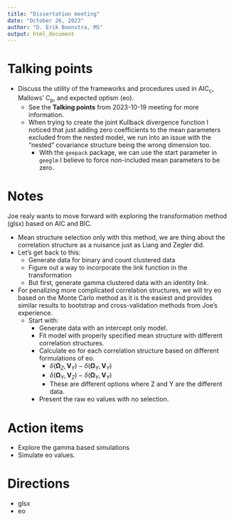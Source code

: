 ```yaml
---
title: "Dissertation meeting"
date: "October 26, 2023"
author: "D. Erik Boonstra, MS"
output: html_document
---
```


# Talking points

- Discuss the utility of the frameworks and procedures used in AIC~c~, Mallows' C~p~, and expected optism (eo).
    - See the **Talking points** from 2023-10-19 meeting for more information.
    - When trying to create the joint Kullback divergence function I noticed that just adding zero coefficients to the mean parameters excluded from the nested model, we run into an issue with the "nested"  covariance structure being the wrong dimension too.
        - With the `geepack` package, we can use the start parameter in `geeglm` I believe to force non-included mean parameters to be zero.

# Notes

Joe realy wants to move forward with exploring the transformation method (glsx) based on AIC and BIC.

- Mean structure selection only with this method, we are thing about the correlation structure as a nuisance just as Liang and Zegler did.
- Let's get back to this:
    - Generate data for binary and count clustered data
    - Figure out a way to incorporate the link function in the transformation
    - But first, generate gamma clustered data with an identity link.
- For penalizing more complicated correlation structures, we will try eo based on the Monte Carlo method as it is the easiest and provides similar results to bootstrap and cross-validation methods from Joe's experience.
    - Start with:
        - Generate data with an intercept only model.
        - Fit model with properly specified mean structure with different correlation structures.
        - Calculate eo for each correlation structure based on different formulations of eo.
            - $\delta(\boldsymbol{\Omega}_{Z}, \mathbf{V}_{Y}) - \delta(\boldsymbol{\Omega}_{Y}, \mathbf{V}_{Y})$
            - $\delta(\boldsymbol{\Omega}_{Y}, \mathbf{V}_{Z}) - \delta(\boldsymbol{\Omega}_{Y}, \mathbf{V}_{Y})$
            - These are different options where Z and Y are the different data.
        - Present the raw eo values with no selection.

# Action items

- Explore the gamma based simulations
- Simulate eo values.

# Directions

- glsx
- eo